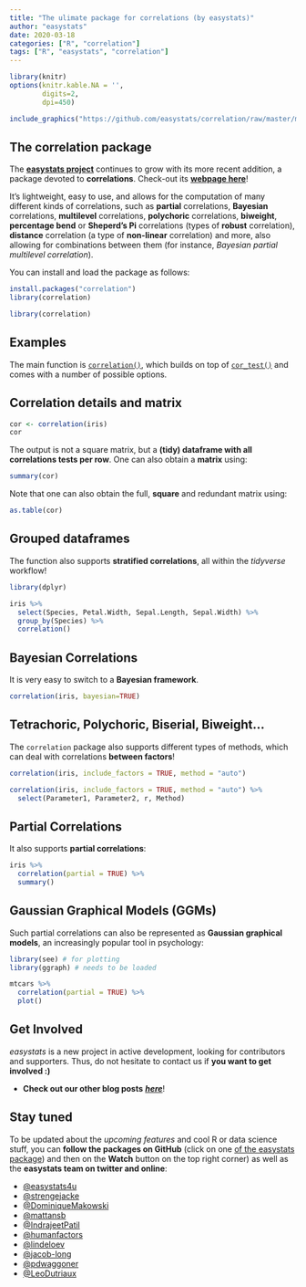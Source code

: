 ```yaml
---
title: "The ulimate package for correlations (by easystats)"
author: "easystats"
date: 2020-03-18
categories: ["R", "correlation"]
tags: ["R", "easystats", "correlation"]
---
```



```r
library(knitr)
options(knitr.kable.NA = '',
        digits=2,
        dpi=450)
```


```r
include_graphics("https://github.com/easystats/correlation/raw/master/man/figures/logo.png")
```



## The correlation package

The [**easystats project**](https://github.com/easystats) continues to grow with its more recent addition, a package devoted to **correlations**. Check-out its [**webpage here**](https://github.com/easystats/correlation)! 

It's lightweight, easy to use, and allows for the computation of many different kinds of correlations, such as **partial** correlations, **Bayesian** correlations, **multilevel** correlations, **polychoric** correlations, **biweight**, **percentage bend** or **Sheperd's Pi** correlations (types of **robust** correlation), **distance** correlation (a type of **non-linear** correlation) and more, also allowing for combinations between them (for instance, *Bayesian partial multilevel correlation*).

You can install and load the package as follows:


```r
install.packages("correlation")
library(correlation)
```
```r
library(correlation)
```

## Examples

The main function is [`correlation()`](https://easystats.github.io/correlation/reference/correlation.html), which builds on top of [`cor_test()`](https://easystats.github.io/correlation/reference/cor_test.html) and comes with a number of possible options.

## Correlation details and matrix

```r
cor <- correlation(iris)
cor
```

The output is not a square matrix, but a **(tidy) dataframe with all correlations tests per row**. One can also obtain a **matrix** using:

```r
summary(cor)
```

Note that one can also obtain the full, **square** and redundant matrix using:

```r
as.table(cor)
```


## Grouped dataframes

The function also supports **stratified correlations**, all within the *tidyverse* workflow!

```r
library(dplyr)

iris %>% 
  select(Species, Petal.Width, Sepal.Length, Sepal.Width) %>%
  group_by(Species) %>% 
  correlation()
```


## Bayesian Correlations

It is very easy to switch to a **Bayesian framework**.

```r
correlation(iris, bayesian=TRUE)
```


## Tetrachoric, Polychoric, Biserial, Biweight...

The `correlation` package also supports different types of methods, which can deal with correlations **between factors**!

```r
correlation(iris, include_factors = TRUE, method = "auto")
```
```r
correlation(iris, include_factors = TRUE, method = "auto") %>% 
  select(Parameter1, Parameter2, r, Method)
```



## Partial Correlations

It also supports **partial correlations**:

```r
iris %>% 
  correlation(partial = TRUE) %>% 
  summary()
```


## Gaussian Graphical Models (GGMs)

Such partial correlations can also be represented as **Gaussian graphical models**, an increasingly popular tool in psychology:

```r
library(see) # for plotting
library(ggraph) # needs to be loaded

mtcars %>% 
  correlation(partial = TRUE) %>% 
  plot()
```



## Get Involved

*easystats* is a new project in active development, looking for contributors and supporters. Thus, do not hesitate to contact us if **you want to get involved :)**

- **Check out our other blog posts** [***here***](https://easystats.github.io/blog/posts/)!

## Stay tuned 

To be updated about the *upcoming features* and cool R or data science stuff, you can **follow the packages on GitHub** (click on one [of the easystats package](https://github.com/easystats)) and then on the **Watch** button on the top right corner) as well as the **easystats team on twitter and online**:

- [\@easystats4u](https://twitter.com/easystats4u)
- [\@strengejacke](https://twitter.com/strengejacke)
- [\@DominiqueMakowski](https://twitter.com/Dom_Makowski)
- [\@mattansb](https://twitter.com/mattansb)
- [\@IndrajeetPatil](https://twitter.com/patilindrajeets)
- [\@humanfactors](https://twitter.com/humanfactorsio)
- [\@lindeloev](https://twitter.com/jonaslindeloev)
- [\@jacob-long](https://twitter.com/jacobandrewlong)
- [\@pdwaggoner](https://pdwaggoner.github.io/)
- [\@LeoDutriaux](https://twitter.com/LDtrx)

